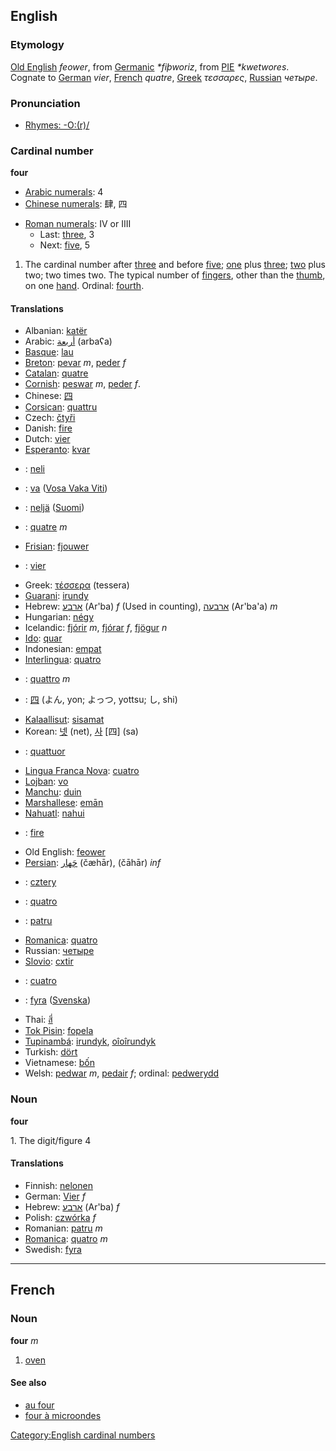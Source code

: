 ==English==
===Etymology===
[[Old English]] ''feower'', from [[Germanic]] ''*fiþworiz'', from [[w:PIE|PIE]] ''*kwetwores''. Cognate to [[German]] ''vier'', [[French]] ''quatre'', [[Greek]] ''τεσσαρες'', [[Russian]] ''четыре''.

===Pronunciation===
*[[Rhymes:English:-O:(r)/|Rhymes: -O:(r)/]]

=== Cardinal number ===
'''four'''
*[[w:Arabic Numerals|Arabic numerals]]: 4
*[[w:Chinese numerals|Chinese numerals]]: 肆, 四

*[[w:Roman numerals|Roman numerals]]: IV or IIII
**Last: [[three]], 3
**Next: [[five]], 5

# The cardinal number after [[three]] and before [[five]]; [[one]] plus [[three]]; [[two]] plus two; two times two. The typical number of [[finger]]s, other than the [[thumb]], on one [[hand]]. Ordinal: [[fourth]].

==== Translations ====
*Albanian: [[katër]]
*Arabic: [[أربعة]] (arbaʕa)
*[[Basque]]: [[lau]]
*[[Breton]]: [[pevar]] ''m'', [[peder]] ''f''
*[[Catalan]]: [[quatre]]
*[[Cornish]]: [[peswar]] ''m'', [[peder]] ''f''.
*Chinese: [[四]]
*[[Corsican]]: [[quattru]]
*Czech: [[čtyři]]
*Danish: [[fire]]
*Dutch: [[vier]]
*[[Esperanto]]: [[kvar]]
*{{et}}: [[neli]]
*{{fj}}: [[va]] ([[:fj:va|Vosa Vaka Viti]])
*{{fi}}: [[neljä]] ([[:fi:neljä|Suomi]])
*{{fr}}: [[quatre]] ''m''
*[[Frisian]]: [[fjouwer]]
*{{de}}: [[vier]]
*Greek: [[τέσσερα]] (tessera)
*[[Guarani]]: [[irundy]]
*Hebrew: [[ארבע]] (Ar'ba) ''f'' (Used in counting), [[ארבעה]] (Ar'ba'a) ''m''
*Hungarian: [[négy]]
*Icelandic: [[fjórir]] ''m'', [[fjórar]] ''f'', [[fjögur]] ''n''
*[[Ido]]: [[quar]]
*Indonesian: [[empat]]
*[[Interlingua]]: [[quatro]]
*{{it}}: [[quattro]] ''m''
*{{ja}}: [[四]] (よん, yon; よっつ, yottsu; し, shi)
*[[Kalaallisut]]: [[sisamat]]
*Korean: [[넷]] (net), [[사]] [四] (sa)
*{{la}}: [[quattuor]]
*[[Lingua Franca Nova]]: [[cuatro]]
*[[Lojban]]: [[vo]]
*[[Manchu]]: [[duin]]
*[[Marshallese]]: [[emān]]
*[[Nahuatl]]: [[nahui]]
*{{no}}: [[fire]]
*Old English: [[feower]]
*[[Persian]]: [[چَهار]] (čæhār), (čāhār) ''inf''
*{{pl}}: [[cztery]]
*{{pt}}: [[quatro]]
*{{ro}}: [[patru]]
*[[Romanica]]: [[quatro]]
*Russian: [[четыре]]
*[[Slovio]]: [[cxtir]]
*{{es}}: [[cuatro]]
*{{sv}}: [[fyra]] ([[:sv:fyra|Svenska]])
*Thai: [[สี่]]
*[[Tok Pisin]]: [[fopela]]
*[[Tupinambá]]: [[irundyk]], [[oîoîrundyk]]
*Turkish: [[dört]]
*Vietnamese: [[bốn]]
*Welsh: [[pedwar]] ''m'', [[pedair]] ''f''; ordinal: [[pedwerydd]]

=== Noun ===
'''four'''

1. The digit/figure 4

==== Translations ====
*Finnish: [[nelonen]]
*German: [[Vier]] ''f''
*Hebrew: [[ארבע]] (Ar'ba) ''f''
*Polish: [[czwórka]] ''f''
*Romanian: [[patru]] ''m''
*[[Romanica]]: [[quatro]] ''m''
*Swedish: [[fyra]]

----

==French==
===Noun===
'''four''' ''m''

#[[oven]]

====See also====
*[[au four]]
*[[four à microondes]]

[[Category:English cardinal numbers]]